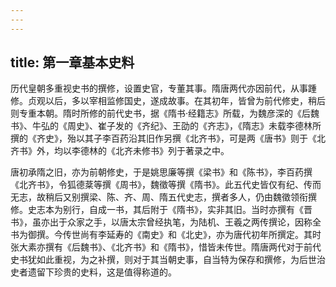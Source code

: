 ```yaml
---
---
---
```

title: 第一章基本史料
---



历代皇朝多重视史书的撰修，设置史官，专董其事。隋唐两代亦因前代，从事踵修。贞观以后，多以宰相监修国史，遂成故事。在其初年，皆曾为前代修史，稍后则专重本朝。隋时所修的前代史书，据《隋书·经籍志》所载，为魏彦深的《后魏书》、牛弘的《周史》、崔子发的《齐纪》、王劭的《齐志》，《隋志》未载李德林所撰的《齐史》，殆以其子李百药沿其旧作另撰《北齐书》，可是两《唐书》则于《北齐书》外，均以李德林的《北齐未修书》列于著录之中。

唐初承隋之旧，亦为前朝修史，于是姚思廉等撰《梁书》和《陈书》，李百药撰《北齐书》，令狐德棻等撰《周书》，魏徵等撰《隋书》。此五代史皆仅有纪、传而无志，故稍后又别撰梁、陈、齐、周、隋五代史志，撰者多人，仍由魏徵领衔撰修。史志本为别行，自成一书，其后附于《隋书》，实非其旧。当时亦撰有《晋书》，虽亦出于众家之手，以唐太宗曾经执笔，为陆机、王羲之两传撰论，因称全书为御撰。今传世尚有李延寿的《南史》和《北史》，亦为唐代初年所撰定。其时张大素亦撰有《后魏书》、《北齐书》和《隋书》，惜皆未传世。隋唐两代对于前代史书犹如此重视，为之补撰，则对于其当朝史事，自当特为保存和撰修，为后世治史者遗留下珍贵的史料，这是值得称道的。